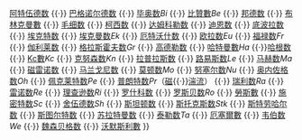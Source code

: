{{Navbox 
|name = 流體力學中的無因次量
|title=[[流体力学]]中的[[无量纲量|无-{A|zh-cn:量纲; zh-tw:因次;}-量]]
|list1= [[阿基米德数]] {{·}} [[阿特伍德数]] {{·}} [[巴格诺尔德数]] {{·}} [[毕奥数]]''Bi'' {{·}}  [[比贊數]]''Be'' {{·}} [[厄特沃什数|邦德数]] {{·}} [[布林克曼數]] {{·}} [[毛细数]] {{·}} [[柯西数]] {{·}} [[达姆科勒数]] {{·}} [[迪恩数]] {{·}} [[底波拉数]] {{·}} [[埃克特数]] {{·}} [[埃克曼数]]''Ek'' {{·}} [[厄特沃什数]] {{·}} [[欧拉数 (物理学)|欧拉数]]''Eu'' {{·}} [[福禄数]]''Fr'' {{·}} [[伽利莱数]] {{·}} [[格拉斯霍夫数]]''Gr'' {{·}} [[高德勒渦旋|高德勒数]] {{·}} [[哈特曼數]]''Ha'' {{·}}[[哈根数]] {{·}} [[Kc數]]''Kc'' {{·}} [[克努森数]]''Kn'' {{·}} [[拉普拉斯数]] {{·}} [[路易斯数]]''Le'' {{·}} [[马赫数]]''Ma'' {{·}} [[磁雷诺数]] {{·}} [[马兰戈尼数]] {{·}} [[莫顿数]]''Mo'' {{·}} [[努塞尔数]]''Nu'' {{·}} [[奥内佐格数]]''Oh'' {{·}} [[佩克莱特数]]''Pe'' {{·}} [[普朗特数]]''Pr''（[[磁普兰特数|磁]]{{·}}[[湍流普朗特数|湍流]]） {{·}} [[瑞利数]]''Ra'' {{·}} [[雷诺数]]''Re'' {{·}} [[理查逊数]]''Ri'' {{·}} [[罗什科数]] {{·}} [[罗斯贝数]]''Ro'' {{·}} [[勞斯數]] {{·}} [[施密特数]]''Sc'' {{·}} [[舍伍德数]]''Sh'' {{·}} [[斯坦顿数]] {{·}} [[斯托克斯数]]''Stk'' {{·}} [[斯特劳哈尔数]] {{·}} [[斯图尔特数]] {{·}} [[苏拉特曼数]] {{·}} [[泰勒数]]''Ta'' {{·}} [[厄塞爾數]] {{·}} [[韦伯数]]''We'' {{·}} [[魏森贝格数]] {{·}} [[沃默斯利數]] 
}}<noinclude>
[[Category:流体力学|{{PAGENAME}}]]
[[Category:物理学模板|{{PAGENAME}}]]
</noinclude>